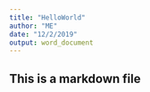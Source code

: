```yaml
---
title: "HelloWorld"
author: "ME"
date: "12/2/2019"
output: word_document
---
```


## This is a markdown file